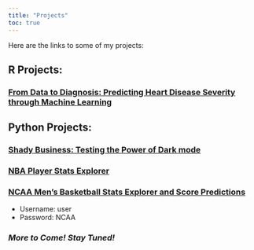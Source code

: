 ```yaml
---
title: "Projects"
toc: true
---
```


Here are the links to some of my projects:

## R Projects:

### [From Data to Diagnosis: Predicting Heart Disease Severity through Machine Learning](/docs/Heart%20Severity.pdf)

## Python Projects:

### [Shady Business: Testing the Power of Dark mode](/python/abTest.qmd)

### [NBA Player Stats Explorer](https://basketball-streamlit-7b00e1f5f4fb.herokuapp.com/)

### [NCAA Men's Basketball Stats Explorer and Score Predictions](https://ncaa-basketball-streamlit-4740830175f0.herokuapp.com/)
- Username: user
- Password: NCAA

### *More to Come! Stay Tuned!*
